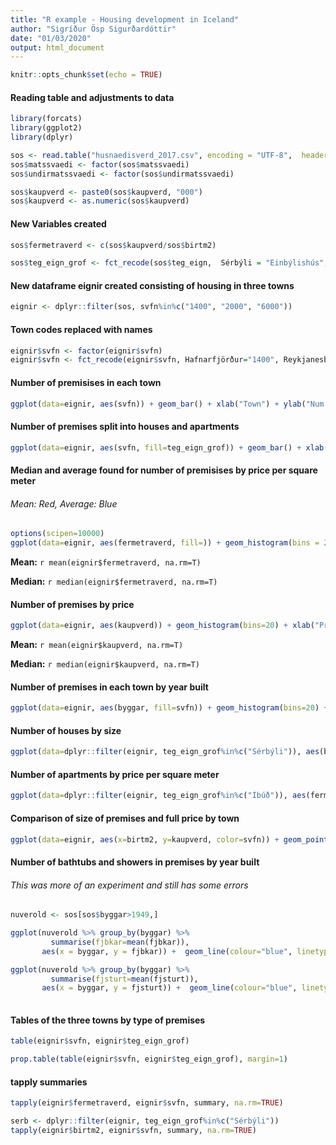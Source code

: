 ---
title: "R example - Housing development in Iceland"
author: "Sigríður Ösp Sigurðardóttir"
date: "01/03/2020"
output: html_document
---

```{r setup, include=FALSE}
knitr::opts_chunk$set(echo = TRUE)
```

#### Reading table and adjustments to data
```{r}

library(forcats)
library(ggplot2)
library(dplyr)

sos <- read.table("husnaedisverd_2017.csv", encoding = "UTF-8",  header=TRUE, sep=";")
sos$matssvaedi <- factor(sos$matssvaedi)
sos$undirmatssvaedi <- factor(sos$undirmatssvaedi)
```

```{r}
sos$kaupverd <- paste0(sos$kaupverd, "000")
sos$kaupverd <- as.numeric(sos$kaupverd)
```

#### New Variables created
```{r}
sos$fermetraverd <- c(sos$kaupverd/sos$birtm2)

sos$teg_eign_grof <- fct_recode(sos$teg_eign,  Sérbýli = "Einbýlishús", Íbúð = "Íbúðareign", Sérbýli = "Parhús", Sérbýli = "Raðhús")
```

#### New dataframe eignir created consisting of housing in three towns
```{r}
eignir <- dplyr::filter(sos, svfn%in%c("1400", "2000", "6000"))
```

#### Town codes replaced with names
```{r}
eignir$svfn <- factor(eignir$svfn)
eignir$svfn <- fct_recode(eignir$svfn, Hafnarfjörður="1400", Reykjanesbær = "2000", Akureyri = "6000")
```

#### Number of premisises in each town
```{r}
ggplot(data=eignir, aes(svfn)) + geom_bar() + xlab("Town") + ylab("Num premises") + ggtitle("Premisises per town")
```


#### Number of premises split into houses and apartments
```{r}
ggplot(data=eignir, aes(svfn, fill=teg_eign_grof)) + geom_bar() + xlab("Town") + ylab("Num premises") + labs(fill = "Type of housing") + ggtitle("Premisises per town")
```

#### Median and average found for number of premisises by price per square meter
###### Mean: Red, Average: Blue
```{r}
options(scipen=10000)
ggplot(data=eignir, aes(fermetraverd, fill=)) + geom_histogram(bins = 20) + xlab("Price per sqm") + ylab("Num premises") + geom_vline(aes(xintercept = mean(fermetraverd, na.rm=T)),col='red',size=1) + geom_vline(aes(xintercept = median(fermetraverd, na.rm=T)),col='blue',size=1) + ggtitle("Number of premises by price per sqm")
```

**Mean:**
`r mean(eignir$fermetraverd, na.rm=T)`

**Median:**
`r median(eignir$fermetraverd, na.rm=T)`

#### Number of premises by price
```{r}
ggplot(data=eignir, aes(kaupverd)) + geom_histogram(bins=20) + xlab("Price") + ylab("Num premises") + geom_vline(aes(xintercept = mean(kaupverd, na.rm=T)),col='red',size=1) + geom_vline(aes(xintercept = median(kaupverd, na.rm=T)),col='blue',size=1) + ggtitle("Number of premises by price")
```

**Mean:**
`r mean(eignir$kaupverd, na.rm=T)`

**Median:**
`r median(eignir$kaupverd, na.rm=T)`


#### Number of premises in each town by year built
```{r}
ggplot(data=eignir, aes(byggar, fill=svfn)) + geom_histogram(bins=20) + xlab("Year built") + ylab("Num premises") + labs(fill = "Town") + ggtitle("Premises by year built")

```


#### Number of houses by size
```{r}
ggplot(data=dplyr::filter(eignir, teg_eign_grof%in%c("Sérbýli")), aes(birtm2, fill=svfn)) + geom_histogram(bins=20) + xlab("Size (sqm)") + ylab("Num houses") + labs(fill = "Town") + ggtitle("Number of houses by size")
```


#### Number of apartments by price per square meter
```{r}
ggplot(data=dplyr::filter(eignir, teg_eign_grof%in%c("Íbúð")), aes(fermetraverd, fill=svfn)) + geom_histogram(bins=20) + xlab("price per sqm") + ylab("Num apartments") + labs(fill = "Town") + ggtitle("Number of apartments by price per square meter")
```


#### Comparison of size of premises and full price by town
```{r}
ggplot(data=eignir, aes(x=birtm2, y=kaupverd, color=svfn)) + geom_point() + xlab("Premises size") + ylab("Price") + labs(color = "Town") + facet_grid(. ~ svfn) + ggtitle("Comparison of size of premises and price")
```

#### Number of bathtubs and showers in premises by year built
###### This was more of an experiment and still has some errors
```{r}
nuverold <- sos[sos$byggar>1949,]

ggplot(nuverold %>% group_by(byggar) %>% 
         summarise(fjbkar=mean(fjbkar)), 
       aes(x = byggar, y = fjbkar)) +  geom_line(colour="blue", linetype="11", size=0.3, na.rm = TRUE) + geom_point(shape=4, colour="blue", size=3, na.rm = TRUE) + xlab("Year") + ylab("Bathtub average") + scale_x_continuous(breaks = seq(1950,2020,10)) + ggtitle("Number of bathtubs in premises by year built")

ggplot(nuverold %>% group_by(byggar) %>% 
         summarise(fjsturt=mean(fjsturt)), 
       aes(x = byggar, y = fjsturt)) +  geom_line(colour="blue", linetype="11", size=0.3, na.rm = TRUE) + geom_point(shape=4, colour="blue", size=3, na.rm = TRUE) + xlab("Year") + ylab("Shower average") + scale_x_continuous(breaks = seq(1950,2020,10)) + ggtitle("Number of showers in premises by year built")
       
```


#### Tables of the three towns by type of premises
```{r}
table(eignir$svfn, eignir$teg_eign_grof)
```

```{r}
prop.table(table(eignir$svfn, eignir$teg_eign_grof), margin=1)
```

#### tapply summaries
```{r}
tapply(eignir$fermetraverd, eignir$svfn, summary, na.rm=TRUE)

```

```{r}
serb <- dplyr::filter(eignir, teg_eign_grof%in%c("Sérbýli"))
tapply(eignir$birtm2, eignir$svfn, summary, na.rm=TRUE)

```











